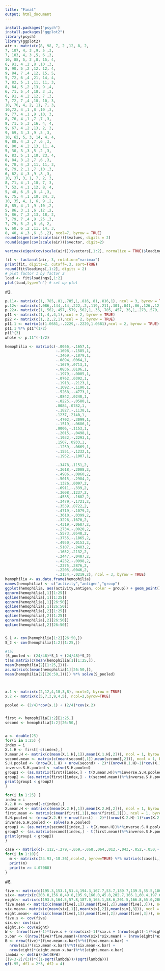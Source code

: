 ```yaml
---
title: "Final"
output: html_document
---
```


```r
install.packages("psych")
install.packages("ggplot2")
library(psych)
library(ggplot2)
air <- matrix(c(8, 98, 7, 2 ,12, 8, 2,
7, 107, 4, 3 ,9, 5 ,3,
7, 103, 4, 3 ,5, 6 ,3,
10, 88, 5, 2 ,8, 15, 4,
6, 91, 4 ,2 ,8 ,10 ,3,
8, 90, 5 ,2 ,12, 12, 4,
9, 84, 7 ,4 ,12, 15, 5,
5, 72, 6 ,4 ,21, 14, 4,
7, 82, 5 ,1 ,11, 11, 3,
8, 64, 5 ,2 ,13, 9 ,4,
6, 71, 5 ,4 ,10, 3 ,3,
6, 91, 4 ,2 ,12, 7 ,3,
7, 72, 7 ,4 ,18, 10, 3,
10, 70, 4, 2, 11, 7, 3,
10,72, 4 ,1 ,8 ,10 ,3,
9, 77, 4 ,1 ,9 ,10, 3,
8, 76, 4 ,1 ,7 ,7 ,3,
8, 71, 5 ,3 ,16, 4, 4,
9, 67, 4 ,2 ,13, 2, 3,
9, 69, 3 ,3 ,9 ,5 ,3,
10, 62, 5, 3, 14, 4, 4,
9, 88, 4 ,2 ,7 ,6 ,3,
8, 80, 4 ,2 ,13, 11, 4,
5, 30, 3 ,3 ,5 ,2 ,3,
6, 83, 5 ,1 ,10, 23, 4,
8, 84, 3 ,2 ,7 ,6 ,3,
6, 78, 4 ,2 ,11, 11, 3,
8, 79, 2 ,1 ,7 ,10 ,3,
6, 62, 4 ,3 ,9 ,8 ,3,
10, 37, 3, 1, 7, 2, 3,
8, 71, 4 ,1 ,10, 7, 3,
7, 52, 4 ,1 ,12, 8, 4,
5, 48, 6 ,5 ,8 ,4 ,3,
6, 75, 4 ,1 ,10, 24, 3,
10, 35, 4, 1, 6, 9 ,2,
8, 85, 4 ,1 ,9 ,10 ,2,
5, 86, 3 ,1 ,6 ,12 ,2,
5, 86, 7 ,2 ,13, 18, 2,
7, 79, 7 ,4 ,9 ,25 ,3,
7, 79, 5 ,2 ,8 ,6, 2,
6, 68, 6 ,2 ,11, 14, 3,
8, 40, 4 ,3 ,6 ,5 ,2), ncol=7, byrow = TRUE)
round(eigen(cov(scale(air)))$values, digits = 2)
round(eigen(cov(scale(air)))$vector, digit=2)

varimax(eigen(cov(scale(air)))$vectors[,1:2], normalize = TRUE)$loadings[,1:2]

fit <- factanal(air, 3, rotation="varimax")
print(fit, digits=2, cutoff=.3, sort=TRUE)
round(fit$loadings[,1:2], digits = 2)
# plot factor 1 by factor 2 
load <- fit$loadings[,1:2] 
plot(load,type="n") # set up plot 
```


#3.
```r
p.11<- matrix(c(1,.785,.81,.785,1,.816,.81,.816,1), ncol = 3, byrow = TRUE)
p.12<- matrix(c(.086,.144,.14,.222,.2,.119,.211,.301,.041,.06,.126,.12), ncol = 4, byrow = TRUE)
p.22<- matrix(c(1,.562,.457,.579,.562,1,.36,.705,.457,.36,1,.273,.579,.705,.273,1),ncol = 4, byrow = TRUE)
p11 <- matrix(c(1,.4,.4,1),ncol = 2, byrow = TRUE)
p22 <- matrix(c(1,.2,.2,1),ncol = 2, byrow = TRUE)
p11.1 <- matrix(c(1.0681,-.2229,-.2229,1.0681),ncol = 2, byrow = TRUE)
p11.1 %*% p11^(1/2)
p11^(3)
whole <- p.11^(-1/2)

hemophilia <- matrix(c(-.0056,-.1657,1,
                       -.1698,-.1585,1,
                       -.3469,-.1879,1,
                       -.0894,.0064,1,
                       -.1679,.0713,1,
                       -.0836,.0106,1,
                       -.1979,-.0005,1,
                       -.0762,.0392,1,
                       -.1913,-.2123,1,
                       -.1092,-.1190,1,
                       -.5268,-.4773,1,
                       -.0842,.0248,1,
                       -.0225,-.0580,1,
                       .0084,.0782,1,
                       -.1827,-.1138,1,
                       .1237,.2140,1,
                       -.4702,-.3099,1,
                       -.1519,-.0686,1,
                       .0006,-.1153,1,
                       -.2015,-.0498,1,
                       -.1932,-.2293,1,
                       .1507,.0933,1,
                       -.1259,-.0669,1,
                       -.1551,-.1232,1,
                       -.1952,-.1007,1,
                       
                       -.3478,.1151,2,
                       -.3618,-.2008,2,
                       -.4986,-.0860,2,
                       -.5015,-.2984,2,
                       -.1326,.0097,2,
                       -.6911,-.339,2,
                       -.3608,.1237,2,
                       -.4535,-.1682,2,
                       -.3479,-.1721,2,
                       -.3539,.0722,2,
                       -.4719,-.1079,2,
                       -.3610,-.0399,2,
                       -.3226,.1670,2,
                       -.4319,-.0687,2,
                       -.2734,-.0020,2,
                       -.5573,.0548,2,
                       -.3755,-.1865,2,
                       -.4950,-.0153,2,
                       -.5107,-.2483,2,
                       -.1652,.2132,2,
                       -.2447,-.0407,2,
                       -.4232,-.0998,2,
                       -.2375,.2876,2,
                       -.2205,.0046,2,
                       -.2154,-.0219,2), ncol = 3, byrow = TRUE)
hemophilia <- as.data.frame(hemophilia)
names(hemophilia) <- c("activity","antigen","group")
ggplot(hemophilia, aes(activity,antigen, color = group)) + geom_point()
qqnorm(hemophilia[,1][1:25])
qqline(hemophilia[,1][1:25])
qqnorm(hemophilia[,1][26:50])
qqline(hemophilia[,1][26:50])
qqnorm(hemophilia[,2][1:25])
qqline(hemophilia[,2][1:25])
qqnorm(hemophilia[,2][26:50])
qqline(hemophilia[,2][26:50])


S_1 <- cov(hemophilia[1:2][26:50,])
S_2 <- cov(hemophilia[1:2][1:25,])

#(a)
(S_pooled <- (24/48)*S_1 + (24/48)*S_2)
t(as.matrix(c(mean(hemophilia[1][1:25,]),
mean(hemophilia[2][1:25,])))-
as.matrix(c(mean(hemophilia[1][26:50,]),
mean(hemophilia[2][26:50,])))) %*% solve(S_pooled)



x.1 <- matrix(c(2,12,4,10,3,8), ncol=2, byrow = TRUE)
x.2 <- matrix(c(5,7,3,9,4,5), ncol=2,byrow=TRUE)

pooled <- (2/4)*cov(x.1) + (2/4)*cov(x.2)


first <- hemophilia[1:2][1:25,]
second <- hemophilia[1:2][26:50,]


a <- double(25)
for(i in 1:25) {
index = i
X.1.H <- first[-c(index),]
X.mean.H <- matrix(c(mean(X.1.H[,1]),mean(X.1.H[,2])), ncol = 1, byrow = TRUE)
second.mean <- matrix(c(mean(second[,1]),mean(second[,2])), ncol = 1, byrow = TRUE)
S.H.pooled <- (nrow(X.1.H) + nrow(second) - 2)*((nrow(X.1.H)-1)*cov(X.1.H) + (nrow(second)-1)*cov(second))
inverse.S.H.pooled <- solve(S.H.pooled)
group1 <- (as.matrix(first)[index,] - t(X.mean.H))%*%inverse.S.H.pooled%*%t(as.matrix(first)[index,] - t(X.mean.H))
group2 <- (as.matrix(first)[index,] - t(second.mean))%*%inverse.S.H.pooled%*%t(as.matrix(first)[index,] - t(second.mean))
print(group1 < group2)
}

for(i in 1:25) {
index = i
X.2.H <- second[-c(index),]
X.mean.H <- matrix(c(mean(X.2.H[,1]),mean(X.2.H[,2])), ncol = 1, byrow = TRUE)
first.mean <- matrix(c(mean(first[,1]),mean(first[,2])), ncol = 1, byrow = TRUE)
S.H.pooled <- (nrow(X.2.H) + nrow(first) - 2)*((nrow(X.2.H)-1)*cov(X.2.H) + (nrow(first)-1)*cov(first))
inverse.S.H.pooled <- solve(S.H.pooled)
group1 <- (as.matrix(second)[index,] - t(X.mean.H))%*%inverse.S.H.pooled%*%t(as.matrix(second)[index,] - t(X.mean.H))
group2 <- (as.matrix(second)[index,] - t(first.mean))%*%inverse.S.H.pooled%*%t(as.matrix(second)[index,] - t(first.mean))
print(group1 < group2)
}

case <- matrix(c(-.112,-.279,-.059,-.068,.064,.012,-.043,-.052,-.050,-.098,-.094,-.113,-.123,-.143,-.011,-.037,-.210,-.090,-.126,-.019), ncol=2, byrow = TRUE)
for(i in 1:10){
  m <- matrix(c(24.93,-18.36),ncol=2, byrow=TRUE) %*% matrix(c(case[i,][1],case[i,][2]),ncol=1, byrow=TRUE)
  print(m)
  print(m >= 4.07088)
}
```

#6. 
```r
five <- matrix(c(195.3,153.1,51.4,194.3,167.7,53.7,189.7,139.5,55.5,180.4,121.1,44.4),ncol = 3, byrow=TRUE)
six<- matrix(c(203.0,156.8,49.8,195.9,166.0,45.8,202.7,166.1,60.4,197.6,161.8,54.1), ncol = 3, byrow=TRUE)
eight<- matrix(c(193.5,164.5,57.8,187.0,165.1,58.6,201.5,166.8,65.0,200.0,173.8,67.2), ncol = 3, byrow=TRUE)
five.mean <- matrix(c(mean(five[,1]),mean(five[,2]),mean(five[,3])), ncol = 1, byrow = TRUE)
six.mean<- matrix(c(mean(six[,1]),mean(six[,2]),mean(six[,3])), ncol = 1, byrow = TRUE)
eight.mean<- matrix(c(mean(five[,1]),mean(five[,2]),mean(five[,3])), ncol = 1, byrow = TRUE)
five.s <- cov(five)
six.s<- cov(six)
eight.s<- cov(eight)
W <- (nrow(five)-1)*five.s + (nrow(six)-1)*six.s + (nrow(eight)-1)*eight.s
x.bar <- ((nrow(five)*five.mean)+(nrow(six)*six.mean) + (nrow(eight)*eight.mean))/(nrow(five)+nrow(six)+nrow(eight))
B <- nrow(five)*(five.mean-x.bar)%*%t(five.mean-x.bar) + 
  nrow(six)*(six.mean-x.bar)%*%t(six.mean-x.bar) + 
  nrow(eight)*(eight.mean-x.bar)%*%t(eight.mean-x.bar)
lambda <- det(W)/det(B+W)
((9-3-2)/(3))*((1-sqrt(lambda))/(sqrt(lambda)))
qf(.95, df1 = 2*3, df2 = 4)
```







































